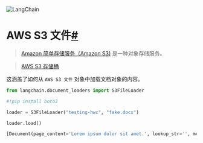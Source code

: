 

<Head>
  <script>
    {
      `(function() {
         var _hmt = _hmt || [];
(function() {
  var hm = document.createElement("script");
  hm.src = "https://hm.baidu.com/hm.js?e60fb290e204e04c5cb6f79b0ac1e697";
  var s = document.getElementsByTagName("script")[0]; 
  s.parentNode.insertBefore(hm, s);
})();
       })();`
    }
  </script>
</Head>

![LangChain](https://pica.zhimg.com/50/v2-56e8bbb52aa271012541c1fe1ceb11a2_r.gif)





AWS S3 文件[#](#aws-s3-file "标题永久链接")
===================================

> 
> [Amazon 简单存储服务（Amazon S3)](https://docs.aws.amazon.com/AmazonS3/latest/userguide/using-folders) 是一种对象存储服务。
> 
> 
> 

> 
> [AWS S3 存储桶](https://docs.aws.amazon.com/AmazonS3/latest/userguide/UsingBucket)
> 
> 
> 

这涵盖了如何从 `AWS S3 文件` 对象中加载文档对象的内容。

```python
from langchain.document_loaders import S3FileLoader

```

```python
#!pip install boto3

```

```python
loader = S3FileLoader("testing-hwc", "fake.docx")

```

```python
loader.load()

```

```python
[Document(page_content='Lorem ipsum dolor sit amet.', lookup_str='', metadata={'source': '/var/folders/y6/8_bzdg295ld6s1_97_12m4lr0000gn/T/tmpxvave6wl/fake.docx'}, lookup_index=0)]

```

